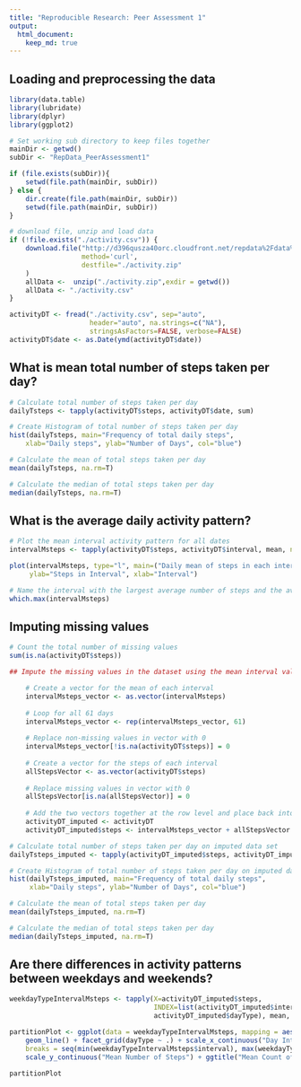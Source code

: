 ```yaml
---
title: "Reproducible Research: Peer Assessment 1"
output: 
  html_document:
    keep_md: true
---
```



## Loading and preprocessing the data
```r
library(data.table)
library(lubridate)
library(dplyr)
library(ggplot2)

# Set working sub directory to keep files together
mainDir <- getwd()
subDir <- "RepData_PeerAssessment1"

if (file.exists(subDir)){
    setwd(file.path(mainDir, subDir))
} else {
    dir.create(file.path(mainDir, subDir))
    setwd(file.path(mainDir, subDir))    
}

# download file, unzip and load data
if (!file.exists("./activity.csv")) {
    download.file("http://d396qusza40orc.cloudfront.net/repdata%2Fdata%2Factivity.zip",
                  method='curl', 
                  destfile="./activity.zip"
    )
    allData <-  unzip("./activity.zip",exdir = getwd())
    allData <- "./activity.csv"
} 

activityDT <- fread("./activity.csv", sep="auto", 
                    header="auto", na.strings=c("NA"), 
                    stringsAsFactors=FALSE, verbose=FALSE)
activityDT$date <- as.Date(ymd(activityDT$date))
```


## What is mean total number of steps taken per day?
```r
# Calculate total number of steps taken per day
dailyTsteps <- tapply(activityDT$steps, activityDT$date, sum)

# Create Histogram of total number of steps taken per day
hist(dailyTsteps, main="Frequency of total daily steps", 
    xlab="Daily steps", ylab="Number of Days", col="blue")

# Calculate the mean of total steps taken per day
mean(dailyTsteps, na.rm=T)

# Calculate the median of total steps taken per day
median(dailyTsteps, na.rm=T)
```

## What is the average daily activity pattern?
```r
# Plot the mean interval activity pattern for all dates
intervalMsteps <- tapply(activityDT$steps, activityDT$interval, mean, na.rm=T)

plot(intervalMsteps, type="l", main=("Daily mean of steps in each interval"), 
     ylab="Steps in Interval", xlab="Interval")

# Name the interval with the largest average number of steps and the average number of steps in that interval 
which.max(intervalMsteps)
```

## Imputing missing values
```r
# Count the total number of missing values
sum(is.na(activityDT$steps))

## Impute the missing values in the dataset using the mean interval value

    # Create a vector for the mean of each interval
    intervalMsteps_vector <- as.vector(intervalMsteps)
    
    # Loop for all 61 days
    intervalMsteps_vector <- rep(intervalMsteps_vector, 61)
    
    # Replace non-missing values in vector with 0
    intervalMsteps_vector[!is.na(activityDT$steps)] = 0
    
    # Create a vector for the steps of each interval
    allStepsVector <- as.vector(activityDT$steps)
    
    # Replace missing values in vector with 0
    allStepsVector[is.na(allStepsVector)] = 0
    
    # Add the two vectors together at the row level and place back into data table
    activityDT_imputed <- activityDT
    activityDT_imputed$steps <- intervalMsteps_vector + allStepsVector

# Calculate total number of steps taken per day on imputed data set
dailyTsteps_imputed <- tapply(activityDT_imputed$steps, activityDT_imputed$date, sum)

# Create Histogram of total number of steps taken per day on imputed data set
hist(dailyTsteps_imputed, main="Frequency of total daily steps", 
     xlab="Daily steps", ylab="Number of Days", col="blue")

# Calculate the mean of total steps taken per day
mean(dailyTsteps_imputed, na.rm=T)

# Calculate the median of total steps taken per day
median(dailyTsteps_imputed, na.rm=T)
```

## Are there differences in activity patterns between weekdays and weekends?
```r
weekdayTypeIntervalMsteps <- tapply(X=activityDT_imputed$steps, 
                                    INDEX=list(activityDT_imputed$interval, 
                                    activityDT_imputed$dayType), mean, na.rm=T)

partitionPlot <- ggplot(data = weekdayTypeIntervalMsteps, mapping = aes(x = interval, y = meanSteps)) + 
    geom_line() + facet_grid(dayType ~ .) + scale_x_continuous("Day Interval", 
    breaks = seq(min(weekdayTypeIntervalMsteps$interval), max(weekdayTypeIntervalMsteps$interval), 100)) + 
    scale_y_continuous("Mean Number of Steps") + ggtitle("Mean Count of Steps in Each Interval")

partitionPlot
```